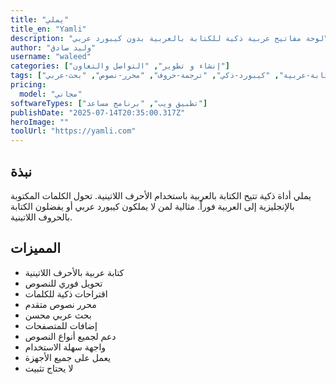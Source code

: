 ```yaml
---
title: "يملي"
title_en: "Yamli"
description: "لوحة مفاتيح عربية ذكية للكتابة بالعربية بدون كيبورد عربي"
author: "وليد صادق"
username: "waleed"
categories: ["إنشاء و تطوير", "التواصل والتعاون"]
tags: ["كتابة-عربية", "كيبورد-ذكي", "ترجمة-حروف", "محرر-نصوص", "بحث-عربي"]
pricing:
  model: "مجاني"
softwareTypes: ["تطبيق ويب", "برنامج مساعد"]
publishDate: "2025-07-14T20:35:00.317Z"
heroImage: ""
toolUrl: "https://yamli.com"
---
```

## نبذة
يملي أداة ذكية تتيح الكتابة بالعربية باستخدام الأحرف اللاتينية. تحول الكلمات المكتوبة بالإنجليزية إلى العربية فوراً. مثالية لمن لا يملكون كيبورد عربي أو يفضلون الكتابة بالحروف اللاتينية.

## المميزات
- كتابة عربية بالأحرف اللاتينية
- تحويل فوري للنصوص
- اقتراحات ذكية للكلمات
- محرر نصوص متقدم
- بحث عربي محسن
- إضافات للمتصفحات
- دعم لجميع أنواع النصوص
- واجهة سهلة الاستخدام
- يعمل على جميع الأجهزة
- لا يحتاج تثبيت
